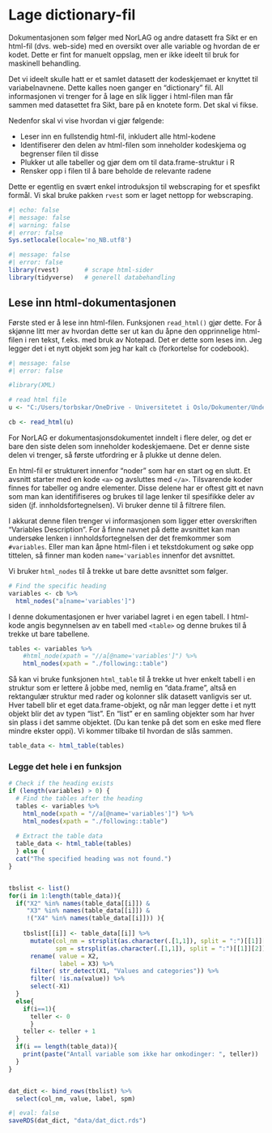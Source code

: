 # Lage dictionary-fil 

Dokumentasjonen som følger med NorLAG og andre datasett fra Sikt er en html-fil (dvs. web-side) med en oversikt over alle variable og hvordan de er kodet. Dette er fint for manuelt oppslag, men er ikke ideelt til bruk for maskinell behandling. 

Det vi ideelt skulle hatt er et samlet datasett der kodeskjemaet er knyttet til variabelnavnene. Dette kalles noen ganger en "dictionary" fil. All informasjonen vi trenger for å lage en slik ligger i html-filen man får sammen med datasettet fra Sikt, bare på en knotete form. Det skal vi fikse. 

Nedenfor skal vi vise hvordan vi gjør følgende:

* Leser inn en fullstendig html-fil, inkludert alle html-kodene
* Identifiserer den delen av html-filen som inneholder kodeskjema og begrenser filen til disse
* Plukker ut alle tabeller og gjør dem om til data.frame-struktur i R
* Rensker opp i filen til å bare beholde de relevante radene

Dette er egentlig en svært enkel introduksjon til webscraping for et spesfikt formål. Vi skal bruke pakken `rvest` som er laget nettopp for webscraping. 

```r
#| echo: false
#| message: false
#| warning: false
#| error: false
Sys.setlocale(locale='no_NB.utf8')
```

```r
#| message: false
#| error: false
library(rvest)       # scrape html-sider
library(tidyverse)   # generell databehandling
```


## Lese inn html-dokumentasjonen
Første sted er å lese inn html-filen. Funksjonen `read_html()` gjør dette. For å skjønne litt mer av hvordan dette ser ut kan du åpne den opprinnelige html-filen i ren tekst, f.eks. med bruk av Notepad. Det er dette som leses inn. Jeg legger det i et nytt objekt som jeg har kalt `cb` (forkortelse for codebook). 

```r
#| message: false
#| error: false

#library(XML)

# read html file
u <- "C:/Users/torbskar/OneDrive - Universitetet i Oslo/Dokumenter/Undervisning/SOS4020_forkurs/data2023/data_tilDeling/Kodebok.html"

cb <- read_html(u)
```
For NorLAG er dokumentasjonsdokumentet inndelt i flere deler, og det er bare den siste delen som inneholder kodeskjemaene. Det er denne siste delen vi trenger, så første utfordring er å plukke ut denne delen. 

En html-fil er strukturert innenfor "noder" som har en start og en slutt. Et avsnitt starter med en kode `<a>` og avsluttes med `</a>`. Tilsvarende koder finnes for tabeller og andre elementer. Disse delene har er oftest gitt et navn som man kan identififiseres og brukes til lage lenker til spesifikke deler av siden (jf. innholdsfortegnelsen). Vi bruker denne til å filtrere filen. 

I akkurat denne filen trenger vi informasjonen som ligger etter overskriften "Variables Description". For å finne navnet på dette avsnittet kan man undersøke lenken i innholdsfortegnelsen der det fremkommer som `#variables`. Eller man kan åpne html-filen i et tekstdokument og søke opp tittelen, så finner man koden `name='variables` innenfor det avsnittet. 

Vi bruker `html_nodes` til å trekke ut bare dette avsnittet som følger. 

```r
# Find the specific heading
variables <- cb %>% 
  html_nodes("a[name='variables']")
```

I denne dokumentasjonen er hver variabel lagret i en egen tabell. I html-kode angis begynnelsen av en tabell med `<table>` og denne brukes til å trekke ut bare tabellene. 

```r
tables <- variables %>% 
    #html_node(xpath = "//a[@name='variables']") %>% 
    html_nodes(xpath = "./following::table")

```

Så kan vi bruke funksjonen `html_table` til å trekke ut hver enkelt tabell i en struktur som er lettere å jobbe med, nemlig en "data.frame", altså en rektangulær struktur med rader og kolonner slik datasett vanligvis ser ut. Hver tabell blir et eget data.frame-objekt, og når man legger dette i et nytt objekt blir det av typen "list". En "list" er en samling objekter som har hver sin plass i det samme objektet. (Du kan tenke på det som en eske med flere mindre ekster oppi). Vi kommer tilbake til hvordan de slås sammen. 

```r
table_data <- html_table(tables)
```



### Legge det hele i en funksjon 


```r
# Check if the heading exists
if (length(variables) > 0) {
  # Find the tables after the heading
  tables <- variables %>% 
    html_node(xpath = "//a[@name='variables']") %>% 
    html_nodes(xpath = "./following::table")
  
  # Extract the table data
  table_data <- html_table(tables)
  } else {
  cat("The specified heading was not found.")
}


tbslist <- list()
for(i in 1:length(table_data)){ 
  if("X2" %in% names(table_data[[i]]) & 
     "X3" %in% names(table_data[[i]]) & 
     !("X4" %in% names(table_data[[i]])) ){
    
    tbslist[[i]] <- table_data[[i]] %>% 
      mutate(col_nm = strsplit(as.character(.[1,1]), split = ":")[[1]][1],
             spm = strsplit(as.character(.[1,1]), split = ":")[[1]][2]) %>% 
      rename( value = X2, 
              label = X3) %>%
      filter( str_detect(X1, "Values and categories")) %>% 
      filter( !is.na(value)) %>% 
      select(-X1)
  }
  else{
    if(i==1){
      teller <- 0
      }
    teller <- teller + 1 
  }
  if(i == length(table_data)){
    print(paste("Antall variable som ikke har omkodinger: ", teller)) 
  }
}


dat_dict <- bind_rows(tbslist) %>% 
  select(col_nm, value, label, spm)


```

```r
#| eval: false
saveRDS(dat_dict, "data/dat_dict.rds")
```






